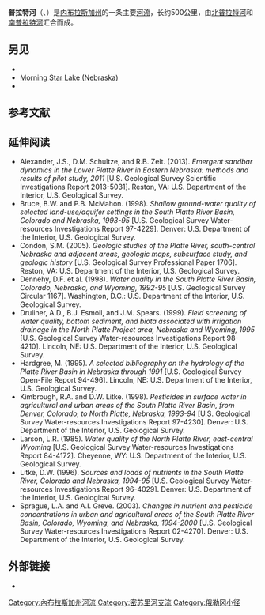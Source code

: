 {{Geobox|River
<!-- *** Heading *** -->
| name = 普拉特河<br>Platte River
| other_name = Nebraska River<ref name="GNIS">{{cite gnis|id=835915|name=Platte River|accessdate=2010-10-03}}</ref>
| other_name1 = Shallow River<ref name="GNIS"/>
| category = 
| category_hide = yes
<!-- *** Names **** --> 
| etymology = 
| nickname = 
<!-- *** Image *** -->
| image = Platte River.jpg 
| image_size = 300
| image_caption =普拉特河一景，位于[[马奥尼州立公园|马奥尼州立公园]]
<!-- *** Country *** -->
| country = {{flag|United States}}
| country_flag=1
| state = {{flag|Nebraska}}
| state_flag=1
| region = [[北美大平原|北美大平原]]
| district = 
| municipality = 
<!-- *** Family *** -->
| parent = [[密苏里河|密苏里河]]流域
| tributary_left = [[北普拉特河|北普拉特河]]
| tributary_left1 = [[卢普河|卢普河]]
| tributary_right = [[南普拉特河|南普拉特河]]
| city  = [[北普拉特_(内布拉斯加州)|北普拉特]]
| city1 = [[卡尼_(内布拉斯加州)|卡尼]]
| city2 = [[格蘭德艾蘭_(內布拉斯加州)|格蘭德艾蘭]]
| city3 = [[弗里蒙特_(內布拉斯加州)|弗里蒙特]]
| city4 = [[奥马哈_(内布拉斯加州)|奥马哈]]
| landmark = 
| river =
<!-- *** River locations *** -->
| source = [[北普拉特河|北普拉特河]]
| source_location = Confluence of Grizzly Creek and Little Grizzly Creek
| source_region = [[科羅拉多州|科羅拉多州]][[杰克逊县_(科罗拉多州)|杰克逊县]]
| source_country =
| source_elevation_imperial = 8050
| source_lat_d = 40| source_lat_m =38 | source_lat_s =23 | source_lat_NS =N
| source_long_d = 106| source_long_m = 24| source_long_s =19 | source_long_EW =W
| source_coordinates_note = <ref name="NPGNIS">{{cite gnis|id=204647|name=North Platte River|accessdate=2010-10-03}}</ref>

| source1 = [[南普拉特河|南普拉特河]]
| source1_location = Confluence of Middle Fork and South Fork South Platte Rivers
| source1_region = [[科羅拉多州|科羅拉多州]][[帕克縣_(科羅拉多州)|帕克縣]]
| source1_country =
| source1_elevation_imperial = 8785
| source1_lat_d = 39 | source1_lat_m = 00| source1_lat_s =40 | source1_lat_NS =N
| source1_long_d =105 | source1_long_m = 44| source1_long_s =25 | source1_long_EW =W
| source1_coordinates_note = <ref>{{cite gnis|id=201759|name=South Platte River|accessdate=2010-10-03}}</ref>

| source_confluence = 
| source_confluence_location = [[北普拉特_(内布拉斯加州)|北普拉特]]附近
| source_confluence_region = [[內布拉斯加州|內布拉斯加州]][[林肯縣_(內布拉斯加州)|林肯縣]]| source_confluence_country =
| source_confluence_elevation_imperial = 2762
| source_confluence_elevation_note = <ref name="NPGNIS"/>
| source_confluence_lat_d = 41| source_confluence_lat_m = 06| source_confluence_lat_s = 50| source_confluence_lat_NS =N
| source_confluence_long_d =100 | source_confluence_long_m =40 | source_confluence_long_s = 33| source_confluence_long_EW =W
| source_confluence_coordinates_note = <ref name="GNIS"/>

| mouth = [[密苏里河|密苏里河]]
| mouth_location = [[卡斯縣_(內布拉斯加州)|卡斯縣]]与[[薩皮縣_(內布拉斯加州)|薩皮縣]]的[[普拉茨茅斯|普拉茨茅斯]]
| mouth_region = [[內布拉斯加州|內布拉斯加州]]| mouth_country =
| mouth_elevation_imperial = 942
| mouth_elevation_note = <ref name="GNIS"/>
| mouth_lat_d = 41| mouth_lat_m = 03| mouth_lat_s =14 | mouth_lat_NS =N
| mouth_long_d = 95| mouth_long_m = 52| mouth_long_s = 53| mouth_long_EW =W
| mouth_coordinates_note = <ref name="GNIS"/>
<!-- *** Dimensions *** -->
| length_imperial = 310| length_orientation = West-east
| width_imperial = | width_orientation = 
| depth_imperial = 
| volume_imperial =
| watershed_imperial = 84910
| watershed_note = <ref name="USGShuc">{{cite web |title=Boundary Descriptions and Names of Regions, Subregions, Accounting Units and Cataloging Units |url=http://water.usgs.gov/GIS/huc_name.html |publisher=U.S. Geological Survey |accessdate=2010-10-03 |archive-date=2020-04-09 |archive-url=https://web.archive.org/web/20200409085137/https://water.usgs.gov/GIS/huc_name.html |dead-url=no }}</ref>
| discharge_imperial = 7037
| discharge_location = [[路易斯维尔_(内布拉斯加州)|路易斯维尔]]，河口上游约{{convert|10|mi|km}}。
| discharge_note = <ref name="USGSdischarge">{{cite web|url=http://wdr.water.usgs.gov/wy2009/pdfs/06805500.2009.pdf|title=USGS Gage #06801000 on the Platte River near Louisville, Nebraska (Water-Data Report 2009)|publisher=U.S. Geological Survey|work=National Water Information System|date=1953-present|accessdate=2010-10-03|archive-date=2012-05-20|archive-url=https://www.webcitation.org/67mzOxs1A?url=http://wdr.water.usgs.gov/wy2009/pdfs/06805500.2009.pdf|dead-url=no}}</ref>
| discharge_max_imperial = 160000
| discharge_min_imperial = 131
<!-- *** Free fields *** -->
| free = | free_type = 
<!-- *** Maps *** -->
| map = Platterivermap.png
| map_caption = 绿色为普拉特河流域，包括[[南普拉特河|南]][[北普拉特河|北]]两大支流。
| map1=Platte_basin_map.png
| map1_caption = 普拉特河及其支流，所经湖泊与城市
| map_background = 
| map_locator =
| map_locator_x =
| map_locator_y = 
<!-- *** Website *** --> 
| commons =
<!-- *** Footnotes *** -->
}}
'''普拉特河'''（{{lang-en|Platte River}}、{{IPAc-en|p|l|æ|t}}）是[[内布拉斯加州|内布拉斯加州]]的一条主要[[河流|河流]]，长约500公里，由[[北普拉特河|北普拉特河]]和[[南普拉特河|南普拉特河]]汇合而成。

==另见==
*{{le|内布拉斯加州河流列表|List of Nebraska rivers}}
*[[Morning_Star_Lake_(Nebraska)|Morning Star Lake (Nebraska)]]
*{{le|普拉特河州立公园|Platte River State Park}}

==参考文献==
{{reflist|30em}}

==延伸阅读==
{{Wikisource1911Enc|Platte}}
*Alexander, J.S., D.M. Schultze, and R.B. Zelt. (2013). ''Emergent sandbar dynamics in the Lower Platte River in Eastern Nebraska: methods and results of pilot study, 2011'' [U.S. Geological Survey Scientific Investigations Report 2013-5031]. Reston, VA: U.S. Department of the Interior, U.S. Geological Survey.
*Bruce, B.W. and P.B. McMahon. (1998). ''Shallow ground-water quality of selected land-use/aquifer settings in the South Platte River Basin, Colorado and Nebraska, 1993-95'' [U.S. Geological Survey Water-resources Investigations Report 97-4229]. Denver: U.S. Department of the Interior, U.S. Geological Survey.
*Condon, S.M. (2005). ''Geologic studies of the Platte River, south-central Nebraska and adjacent areas, geologic maps, subsurface study, and geologic history'' [U.S. Geological Survey Professional Paper 1706]. Reston, VA: U.S. Department of the Interior, U.S. Geological Survey.
*Dennehy, D.F. et al. (1998). ''Water quality in the South Platte River Basin, Colorado, Nebraska, and Wyoming, 1992-95'' [U.S. Geological Survey Circular 1167]. Washington, D.C.: U.S. Department of the Interior, U.S. Geological Survey.
*Druliner, A.D., B.J. Esmoil, and J.M. Spears. (1999). ''Field screening of water quality, bottom sediment, and biota associated with irrigation drainage in the North Platte Project area, Nebraska and Wyoming, 1995'' [U.S. Geological Survey Water-resources Investigations Report 98-4210]. Lincoln, NE: U.S. Department of the Interior, U.S. Geological Survey.
*Hardgree, M. (1995). ''A selected bibliography on the hydrology of the Platte River Basin in Nebraska through 1991'' [U.S. Geological Survey Open-File Report 94-496]. Lincoln, NE: U.S. Department of the Interior, U.S. Geological Survey.
*Kimbrough, R.A. and D.W. Litke. (1998). ''Pesticides in surface water in agricultural and urban areas of the South Platte River Basin, from Denver, Colorado, to North Platte, Nebraska, 1993-94'' [U.S. Geological Survey Water-resources Investigations Report 97-4230]. Denver: U.S. Department of the Interior, U.S. Geological Survey.
*Larson, L.R. (1985). ''Water quality of the North Platte River, east-central Wyoming'' [U.S. Geological Survey Water-resources Investigations Report 84-4172].  Cheyenne, WY: U.S. Department of the Interior, U.S. Geological Survey.
*Litke, D.W. (1996). ''Sources and loads of nutrients in the South Platte River, Colorado and Nebraska, 1994-95'' [U.S. Geological Survey Water-resources Investigations Report 96-4029]. Denver: U.S. Department of the Interior, U.S. Geological Survey.
*Sprague, L.A. and A.I. Greve. (2003). ''Changes in nutrient and pesticide concentrations in urban and agricultural areas of the South Platte River Basin, Colorado, Wyoming, and Nebraska, 1994-2000'' [U.S. Geological Survey Water-resources Investigations Report 02-4270]. Denver: U.S. Department of the Interior, U.S. Geological Survey.

==外部链接==
{{Commons category|Platte River}}
*{{GNIS|835915|Platte River}}

{{Authority control}}
[[Category:內布拉斯加州河流|Category:內布拉斯加州河流]]
[[Category:密苏里河支流|Category:密苏里河支流]]
[[Category:俄勒冈小径|Category:俄勒冈小径]]